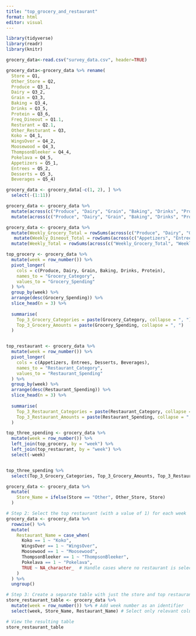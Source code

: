 ```yaml
---
title: "top_grocery_and_restaurant"
format: html
editor: visual
---
```


```r
library(tidyverse)
library(readr)
library(knitr)
```

```r
grocery_data<-read.csv("survey_data.csv", header=TRUE)
```

```r
grocery_data<-grocery_data %>% rename(
  Store = Q1, 
  Other_Store = Q2, 
  Produce = Q3_1, 
  Dairy = Q3_2, 
  Grain = Q3_3, 
  Baking = Q3_4, 
  Drinks = Q3_5, 
  Protein = Q3_6, 
  Freq_Dineout = Q1.1, 
  Resturant = Q2.1, 
  Other_Resturant = Q3, 
  Koko = Q4_1, 
  WingsOver = Q4_2, 
  Moosewood = Q4_3, 
  ThompsonBleeker = Q4_4, 
  Pokelava = Q4_5, 
  Appetizers = Q5_1, 
  Entrees = Q5_2, 
  Desserts = Q5_3, 
  Beverages = Q5_4)
```

```r
grocery_data <- grocery_data[-c(1, 2), ] %>%
  select(-(1:11))
```

```r
grocery_data <- grocery_data %>%
  mutate(across(c("Produce", "Dairy", "Grain", "Baking", "Drinks", "Protein", "Appetizers", "Entrees", "Desserts", "Beverages"), ~ ifelse(. == "", 0, .))) %>% 
  mutate(across(c("Produce", "Dairy", "Grain", "Baking", "Drinks", "Protein","Appetizers", "Entrees", "Desserts", "Beverages"), as.numeric))

```

```r
grocery_data <- grocery_data %>%
  mutate(Weekly_Grocery_Total = rowSums(across(c("Produce", "Dairy", "Grain", "Baking", "Drinks", "Protein")), na.rm = TRUE)) %>%
   mutate(Weekly_Dineout_Total = rowSums(across(c("Appetizers", "Entrees", "Desserts", "Beverages")), na.rm = TRUE)) %>%
  mutate(Weekly_Total = rowSums(across(c("Weekly_Grocery_Total", "Weekly_Dineout_Total")), na.rm = TRUE))

```

```r
top_grocery <- grocery_data %>%
  mutate(week = row_number()) %>% 
  pivot_longer(
    cols = c(Produce, Dairy, Grain, Baking, Drinks, Protein), 
    names_to = "Grocery_Category", 
    values_to = "Grocery_Spending"
  ) %>%
  group_by(week) %>%
  arrange(desc(Grocery_Spending)) %>%
  slice_head(n = 3) %>% 
  
  summarise(
    Top_3_Grocery_Categories = paste(Grocery_Category, collapse = ", "),
    Top_3_Grocery_Amounts = paste(Grocery_Spending, collapse = ", ")
  )


top_restaurant <- grocery_data %>%
  mutate(week = row_number()) %>% 
  pivot_longer(
    cols = c(Appetizers, Entrees, Desserts, Beverages), 
    names_to = "Restaurant_Category", 
    values_to = "Restaurant_Spending"
  ) %>%
  group_by(week) %>%
  arrange(desc(Restaurant_Spending)) %>%
  slice_head(n = 3) %>% 
  
  summarise(
    Top_3_Restaurant_Categories = paste(Restaurant_Category, collapse = ", "),
    Top_3_Restaurant_Amounts = paste(Restaurant_Spending, collapse = ", ")
  )

top_three_spending <- grocery_data %>%
  mutate(week = row_number()) %>% 
  left_join(top_grocery, by = "week") %>%
  left_join(top_restaurant, by = "week") %>%
  select(-week)


top_three_spending %>%
  select(Top_3_Grocery_Categories, Top_3_Grocery_Amounts, Top_3_Restaurant_Categories, Top_3_Restaurant_Amounts)
```

```r
grocery_data <- grocery_data %>%
  mutate(
    Store_Name = ifelse(Store == "Other", Other_Store, Store)
  )

# Step 2: Select the top restaurant (with a value of 1) for each week
grocery_data <- grocery_data %>%
  rowwise() %>%
  mutate(
    Restaurant_Name = case_when(
      Koko == 1 ~ "Koko",
      WingsOver == 1 ~ "WingsOver",
      Moosewood == 1 ~ "Moosewood",
      ThompsonBleeker == 1 ~ "ThompsonBleeker",
      Pokelava == 1 ~ "Pokelava",
      TRUE ~ NA_character_  # Handle cases where no restaurant is selected
    )
  ) %>%
  ungroup()

# Step 3: Create a separate table with just the store and top restaurant for each week
store_restaurant_table <- grocery_data %>%
  mutate(week = row_number()) %>% # Add week number as an identifier
  select(week, Store_Name, Restaurant_Name) # Select only relevant columns

# View the resulting table
store_restaurant_table
```
